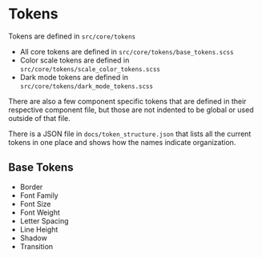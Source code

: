 
<Meta title="Overview/Tokens" />

# Tokens

Tokens are defined in `src/core/tokens`

- All core tokens are defined in `src/core/tokens/base_tokens.scss`
- Color scale tokens are defined in `src/core/tokens/scale_color_tokens.scss`
- Dark mode tokens are defined in `src/core/tokens/dark_mode_tokens.scss`

There are also a few component specific tokens that are defined in their respective component file, but those are not indented to be global or used outside of that file.

There is a JSON file in `docs/token_structure.json` that lists all the current tokens in one place and shows how the names indicate organization.

## Base Tokens

- <LinkTo kind="tokens-border--default">Border</LinkTo>
- <LinkTo kind="tokens-typography-font-family">Font Family</LinkTo>
- <LinkTo kind="tokens-typography-font-size">Font Size</LinkTo>
- <LinkTo kind="tokens-typography-font-weight">Font Weight</LinkTo>
- <LinkTo kind="tokens-typography-letter-spacing">Letter Spacing</LinkTo>
- <LinkTo kind="tokens-typography-line-height">Line Height</LinkTo>
- <LinkTo kind="tokens-shadow--x-small">Shadow</LinkTo>
- <LinkTo kind="tokens-transition--default">Transition</LinkTo>
